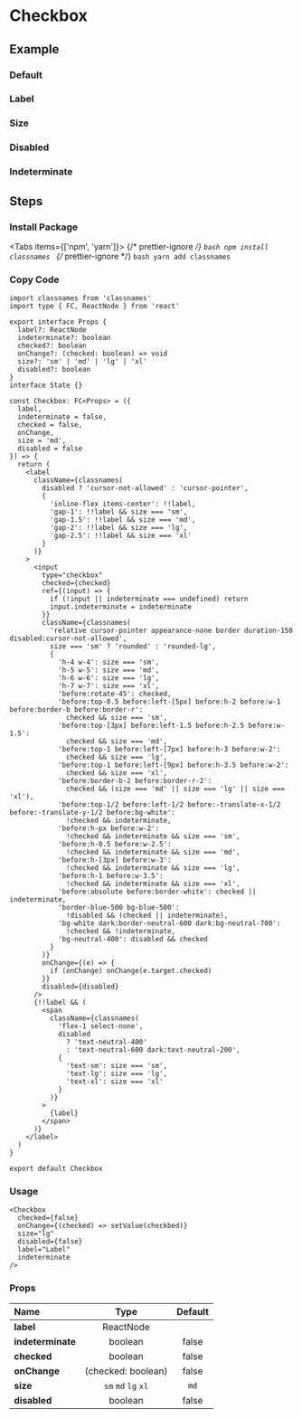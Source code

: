 
<BackTop />

# Checkbox

## Example

### Default

<div className="mt-4 flex gap-4">
  <Checkbox checked={false} />
  <Checkbox checked />
</div>

### Label

<div className="mt-4">
  <Checkbox checked label="Label" />
</div>

### Size

<div className="mt-4 flex items-end gap-4">
  <Checkbox checked size="sm" />
  <Checkbox checked size="md" />
  <Checkbox checked size="lg" />
  <Checkbox checked size="xl" />
</div>

### Disabled

<div className="mt-4">
  <Checkbox checked={false} disabled />
</div>

### Indeterminate

<div className="mt-4">
  <Checkbox checked={false} indeterminate />
</div>

## Steps

<div className="steps">

### Install Package

<Tabs items={['npm', 'yarn']}>
  {/* prettier-ignore */}
  <Tab>
    ```bash
    npm install classnames
    ```
    </Tab>
  {/* prettier-ignore */}
  <Tab>
    ```bash
    yarn add classnames
    ```
</Tab>
</Tabs>

### Copy Code

```tsx filename="components/Checkbox/index.tsx"
import classnames from 'classnames'
import type { FC, ReactNode } from 'react'

export interface Props {
  label?: ReactNode
  indeterminate?: boolean
  checked?: boolean
  onChange?: (checked: boolean) => void
  size?: 'sm' | 'md' | 'lg' | 'xl'
  disabled?: boolean
}
interface State {}

const Checkbox: FC<Props> = ({
  label,
  indeterminate = false,
  checked = false,
  onChange,
  size = 'md',
  disabled = false
}) => {
  return (
    <label
      className={classnames(
        disabled ? 'cursor-not-allowed' : 'cursor-pointer',
        {
          'inline-flex items-center': !!label,
          'gap-1': !!label && size === 'sm',
          'gap-1.5': !!label && size === 'md',
          'gap-2': !!label && size === 'lg',
          'gap-2.5': !!label && size === 'xl'
        }
      )}
    >
      <input
        type="checkbox"
        checked={checked}
        ref={(input) => {
          if (!input || indeterminate === undefined) return
          input.indeterminate = indeterminate
        }}
        className={classnames(
          'relative cursor-pointer appearance-none border duration-150 disabled:cursor-not-allowed',
          size === 'sm' ? 'rounded' : 'rounded-lg',
          {
            'h-4 w-4': size === 'sm',
            'h-5 w-5': size === 'md',
            'h-6 w-6': size === 'lg',
            'h-7 w-7': size === 'xl',
            'before:rotate-45': checked,
            'before:top-0.5 before:left-[5px] before:h-2 before:w-1 before:border-b before:border-r':
              checked && size === 'sm',
            'before:top-[3px] before:left-1.5 before:h-2.5 before:w-1.5':
              checked && size === 'md',
            'before:top-1 before:left-[7px] before:h-3 before:w-2':
              checked && size === 'lg',
            'before:top-1 before:left-[9px] before:h-3.5 before:w-2':
              checked && size === 'xl',
            'before:border-b-2 before:border-r-2':
              checked && (size === 'md' || size === 'lg' || size === 'xl'),
            'before:top-1/2 before:left-1/2 before:-translate-x-1/2 before:-translate-y-1/2 before:bg-white':
              !checked && indeterminate,
            'before:h-px before:w-2':
              !checked && indeterminate && size === 'sm',
            'before:h-0.5 before:w-2.5':
              !checked && indeterminate && size === 'md',
            'before:h-[3px] before:w-3':
              !checked && indeterminate && size === 'lg',
            'before:h-1 before:w-3.5':
              !checked && indeterminate && size === 'xl',
            'before:absolute before:border-white': checked || indeterminate,
            'border-blue-500 bg-blue-500':
              !disabled && (checked || indeterminate),
            'bg-white dark:border-neutral-600 dark:bg-neutral-700':
              !checked && !indeterminate,
            'bg-neutral-400': disabled && checked
          }
        )}
        onChange={(e) => {
          if (onChange) onChange(e.target.checked)
        }}
        disabled={disabled}
      />
      {!!label && (
        <span
          className={classnames(
            'flex-1 select-none',
            disabled
              ? 'text-neutral-400'
              : 'text-neutral-600 dark:text-neutral-200',
            {
              'text-sm': size === 'sm',
              'text-lg': size === 'lg',
              'text-xl': size === 'xl'
            }
          )}
        >
          {label}
        </span>
      )}
    </label>
  )
}

export default Checkbox
```

### Usage

```tsx
<Checkbox
  checked={false}
  onChange={(checked) => setValue(checkbed)}
  size="lg"
  disabled={false}
  label="Label"
  indeterminate
/>
```

</div>

### Props

| Name              |        Type         | Default |
| :---------------- | :-----------------: | :-----: |
| **label**         |      ReactNode      |         |
| **indeterminate** |       boolean       |  false  |
| **checked**       |       boolean       |  false  |
| **onChange**      | (checked: boolean)  |  false  |
| **size**          | `sm` `md` `lg` `xl` |  `md`   |
| **disabled**      |       boolean       |  false  |

<Comment />
